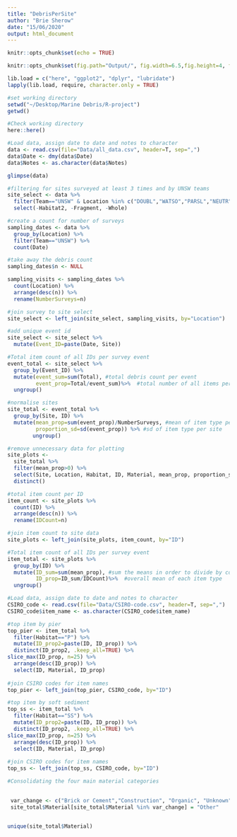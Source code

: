 ```yaml
---
title: "DebrisPerSite"
author: "Brie Sherow"
date: "15/06/2020"
output: html_document
---
```


```r
knitr::opts_chunk$set(echo = TRUE)
```

```r
knitr::opts_chunk$set(fig.path="Output/", fig.width=6.5,fig.height=4, fig.align="center")
```

```r
lib.load = c("here", "ggplot2", "dplyr", "lubridate") 
lapply(lib.load, require, character.only = TRUE) 

```

```r
#set working directory
setwd("~/Desktop/Marine Debris/R-project")
getwd()

#Check working directory
here::here()

#Load data, assign date to date and notes to character
data <- read.csv(file="Data/all_data.csv", header=T, sep=",")
data$Date <- dmy(data$Date)
data$Notes <- as.character(data$Notes)

glimpse(data)
```


```r
#filtering for sites surveyed at least 3 times and by UNSW teams
site_select <- data %>%
  filter(Team=="UNSW" & Location %in% c("DOUBL","WATSO","PARSL","NEUTR","CLIFT","ATHOL")) %>%
  select(-Habitat2, -Fragment, -Whole)
```

```r
#create a count for number of surveys
sampling_dates <- data %>%
  group_by(Location) %>%
  filter(Team=="UNSW") %>%
  count(Date)

#take away the debris count
sampling_dates$n <- NULL

sampling_visits <- sampling_dates %>%
  count(Location) %>%
  arrange(desc(n)) %>%
  rename(NumberSurveys=n)

#join survey to site select
site_select <- left_join(site_select, sampling_visits, by="Location")

#add unique event id
site_select <- site_select %>%
  mutate(Event_ID=paste(Date, Site))

```

```r
#Total item count of all IDs per survey event
event_total <- site_select %>%
  group_by(Event_ID) %>%
  mutate(event_sum=sum(Total), #total debris count per event
         event_prop=Total/event_sum)%>%  #total number of all items per survey event
  ungroup()

#normalise sites
site_total <- event_total %>%
  group_by(Site, ID) %>%
  mutate(mean_prop=sum(event_prop)/NumberSurveys, #mean of item type per site
         proportion_sd=sd(event_prop)) %>% #sd of item type per site
        ungroup()

#remove unnecessary data for plotting
site_plots <-
  site_total %>%
  filter(mean_prop>0) %>%
  select(Site, Location, Habitat, ID, Material, mean_prop, proportion_sd) %>%
  distinct()
```

```r
#total item count per ID
item_count <- site_plots %>%
  count(ID) %>%
  arrange(desc(n)) %>%
  rename(IDCount=n)

#join item count to site data
site_plots <- left_join(site_plots, item_count, by="ID")

#Total item count of all IDs per survey event
item_total <- site_plots %>%
  group_by(ID) %>%
  mutate(ID_sum=sum(mean_prop), #sum the means in order to divide by count
         ID_prop=ID_sum/IDCount)%>%  #overall mean of each item type
  ungroup()
```


```r
#Load data, assign date to date and notes to character
CSIRO_code <- read.csv(file="Data/CSIRO-code.csv", header=T, sep=",")
CSIRO_code$item_name <- as.character(CSIRO_code$item_name)
```


```r
#top item by pier
top_pier <- item_total %>%
  filter(Habitat=="P") %>%
  mutate(ID_prop2=paste(ID, ID_prop)) %>%
  distinct(ID_prop2, .keep_all=TRUE) %>%
slice_max(ID_prop, n=25) %>%
  arrange(desc(ID_prop)) %>%
  select(ID, Material, ID_prop)
   
#join CSIRO codes for item names
top_pier <- left_join(top_pier, CSIRO_code, by="ID")
```

```r
#top item by soft sediment
top_ss <- item_total %>%
  filter(Habitat=="SS") %>%
  mutate(ID_prop2=paste(ID, ID_prop)) %>%
  distinct(ID_prop2, .keep_all=TRUE) %>%
slice_max(ID_prop, n=25) %>%
  arrange(desc(ID_prop)) %>%
  select(ID, Material, ID_prop)
   
#join CSIRO codes for item names
top_ss <- left_join(top_ss, CSIRO_code, by="ID")
```




```r
#Consolidating the four main material categories

    
 var_change <- c("Brick or Cement","Construction", "Organic", "Unknown", " ")
 site_total$Material[site_total$Material %in% var_change] = "Other"
    

unique(site_total$Material)

```


